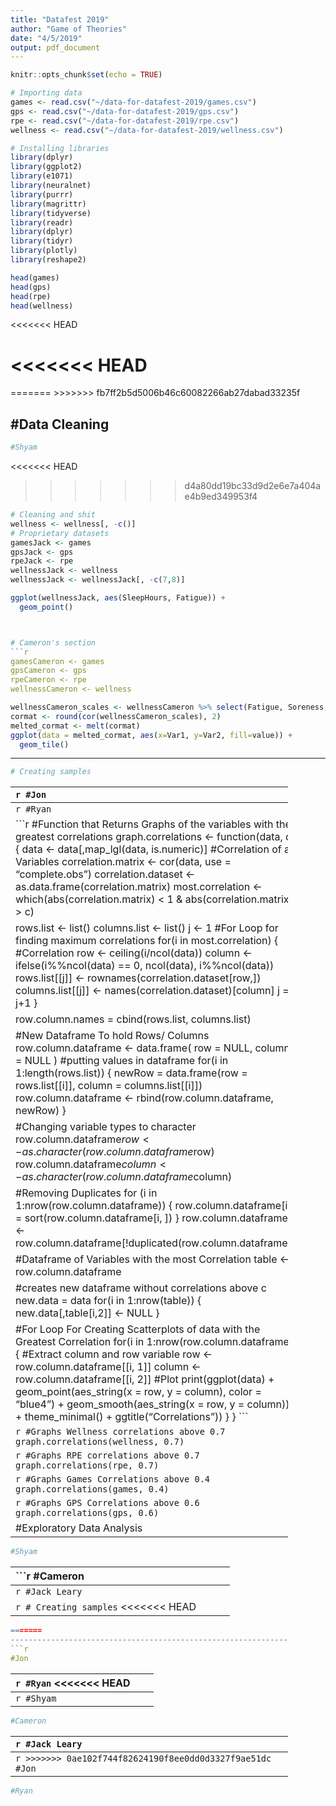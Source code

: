 ```yaml
---
title: "Datafest 2019"
author: "Game of Theories"
date: "4/5/2019"
output: pdf_document
---
```


```r
knitr::opts_chunk$set(echo = TRUE)
```

```r
# Importing data
games <- read.csv("~/data-for-datafest-2019/games.csv")
gps <- read.csv("~/data-for-datafest-2019/gps.csv")
rpe <- read.csv("~/data-for-datafest-2019/rpe.csv")
wellness <- read.csv("~/data-for-datafest-2019/wellness.csv")
```

```r
# Installing libraries
library(dplyr)
library(ggplot2)
library(e1071)
library(neuralnet)
library(purrr)
library(magrittr)
library(tidyverse)
library(readr)
library(dplyr)
library(tidyr)
library(plotly)
library(reshape2)
```

```r
head(games)
head(gps)
head(rpe)
head(wellness)
```
<<<<<<< HEAD
 

<<<<<<< HEAD
=======
=======
>>>>>>> fb7ff2b5d5006b46c60082266ab27dabad33235f

#Data Cleaning
--------------------------------------------------------------
```r
#Shyam
```
<<<<<<< HEAD

>>>>>>> d4a80dd19bc33d9d2e6e7a404ae4b9ed349953f4

```r
# Cleaning and shit
wellness <- wellness[, -c()]
# Proprietary datasets
gamesJack <- games
gpsJack <- gps
rpeJack <- rpe
wellnessJack <- wellness
wellnessJack <- wellnessJack[, -c(7,8)]

ggplot(wellnessJack, aes(SleepHours, Fatigue)) +
  geom_point()



# Cameron's section
```r
gamesCameron <- games
gpsCameron <- gps
rpeCameron <- rpe
wellnessCameron <- wellness
```

```r
wellnessCameron_scales <- wellnessCameron %>% select(Fatigue, Soreness, Desire, Irritability, SleepQuality)
cormat <- round(cor(wellnessCameron_scales), 2)
melted_cormat <- melt(cormat)
ggplot(data = melted_cormat, aes(x=Var1, y=Var2, fill=value)) + 
  geom_tile()
```

--------------------------------------------------------------


```r
# Creating samples
```

--------------------------------------------------------------
```r

#Jon 
```

--------------------------------------------------------------
```r
#Ryan
```

```r
#Function that Returns Graphs of the variables with the greatest correlations
graph.correlations <- function(data, c) {
  data <- data[,map_lgl(data, is.numeric)]
  #Correlation of all Variables
  correlation.matrix <- cor(data, use = "complete.obs")
  correlation.dataset <- as.data.frame(correlation.matrix)
  most.correlation <- which(abs(correlation.matrix) < 1 & abs(correlation.matrix) > c)

  rows.list <- list()
  columns.list <- list()
  j <- 1
  #For Loop for finding maximum correlations
  for(i in most.correlation) {
    #Correlation
    row <- ceiling(i/ncol(data))
    column <- ifelse(i%%ncol(data) == 0, ncol(data), i%%ncol(data))
    rows.list[[j]] <- rownames(correlation.dataset[row,])
    columns.list[[j]] <- names(correlation.dataset)[column]
    j = j+1
  }

  row.column.names = cbind(rows.list, columns.list)

  #New Dataframe To hold Rows/ Columns
  row.column.dataframe <- data.frame(
    row = NULL,
    column = NULL
  )
  #putting values in dataframe
  for(i in 1:length(rows.list)) {
    newRow = data.frame(row = rows.list[[i]], column = columns.list[[i]])
    row.column.dataframe <- rbind(row.column.dataframe, newRow)
  }

  #Changing variable types to character
  row.column.dataframe$row <- as.character(row.column.dataframe$row)
  row.column.dataframe$column <- as.character(row.column.dataframe$column)

  #Removing Duplicates
  for (i in 1:nrow(row.column.dataframe))
  {
      row.column.dataframe[i, ] = sort(row.column.dataframe[i, ])
  }
  row.column.dataframe <- row.column.dataframe[!duplicated(row.column.dataframe),]

  #Dataframe of Variables with the most Correlation
  table <- row.column.dataframe
  
  #creates new dataframe without correlations above c
  new.data = data
  for(i in 1:nrow(table)) {
    new.data[,table[i,2]] <- NULL
  }
  
  #For Loop For Creating Scatterplots of data with the Greatest Correlation
  for(i in 1:nrow(row.column.dataframe)) {
    #Extract column and row variable
    row <- row.column.dataframe[[i, 1]]
    column <- row.column.dataframe[[i, 2]]
    #Plot
    print(ggplot(data) +
      geom_point(aes_string(x = row, y = column), color = "blue4") +
      geom_smooth(aes_string(x = row, y = column)) +
      theme_minimal() +
      ggtitle("Correlations"))
  }
}
```

```r
#Graphs Wellness correlations above 0.7
graph.correlations(wellness, 0.7)
```

```r
#Graphs RPE correlations above 0.7
graph.correlations(rpe, 0.7)
```

```r
#Graphs Games Correlations above 0.4
graph.correlations(games, 0.4)
```


```r
#Graphs GPS Correlations above 0.6
graph.correlations(gps, 0.6)
```














#Exploratory Data Analysis
--------------------------------------------------------------
```r
#Shyam
```
--------------------------------------------------------------
```r
#Cameron

```
--------------------------------------------------------------
```r
#Jack Leary
```

```r
# Creating samples
```
<<<<<<< HEAD
--------------------------------------------------------------
```r
=======
--------------------------------------------------------------
```r
#Jon 
```
--------------------------------------------------------------
```r
#Ryan
```
<<<<<<< HEAD


=======
>>>>>>> fb7ff2b5d5006b46c60082266ab27dabad33235f
>>>>>>> c9bbc4bd19e7646e412087f3a8e8f42fab7f2744
















#Additional Research
--------------------------------------------------------------
```r
#Shyam
```
--------------------------------------------------------------
```r
#Cameron
```
--------------------------------------------------------------
```r
#Jack Leary
```

```r
# Creating samples
```
--------------------------------------------------------------
```r
>>>>>>> 0ae102f744f82624190f8ee0dd0d3327f9ae51dc
#Jon 
```
--------------------------------------------------------------
```r
#Ryan
```


